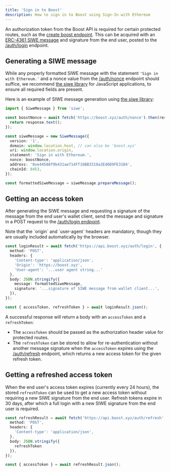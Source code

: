 ```yaml
---
title: 'Sign in to Boost'
description: How to sign in to Boost using Sign-In with Ethereum
---
```


An authorization token from the Boost API is required for certain protected routes, such as the [create boost endpoint](/v1/api-reference/boosts/create-boost). This can be acquired with an [ERC-4361 SIWE message](https://eips.ethereum.org/EIPS/eip-4361) and signature from the end user, posted to the [/auth/login](/v1/api-reference/auth/login) endpoint.

## Generating a SIWE message

While any properly formatted SIWE message with the statement `'Sign in with Ethereum.'` and a nonce value from the [/auth/nonce](/v1/api-reference/auth/nonce) endpoint should suffice, we recommend [the siwe library](https://www.npmjs.com/package/siwe) for JavaScript applications, to ensure all required fields are present.

Here is an example of SIWE message generation using [the siwe library](https://www.npmjs.com/package/siwe):

```typescript
import { SiweMessage } from 'siwe';

const boostNonce = await fetch('https://boost.xyz/auth/nonce').then(response => {
  return response.text();
});

const siweMessage = new SiweMessage({
  version: '1',
  domain: window.location.host, // can also be 'boost.xyz'
  uri: window.location.origin,
  statement: 'Sign in with Ethereum.',
  nonce: boostNonce,
  address: '0xe44588f9b431ae714Ff16BB3310a2Ed6D9FE3104',
  chainId: 8453,
});

const formattedSiweMessage = siweMessage.prepareMessage();
```

## Getting an access token

After generating the SIWE message and requesting a signature of the message from the end user's wallet client, send the message and signature in a POST request to the [/auth/login endpoint](/v1/api-reference/auth/login).

<Tip>
    Note that the `origin` and `user-agent` headers are mandatory, though they are usually included automatically by the browser.
</Tip>

```typescript
const loginResult = await fetch('https://api.boost.xyz/auth/login', {
  method: 'POST',
  headers: {
    'Content-type': 'application/json',
    'Origin': 'https://boost.xyz',
    'User-agent': '...user agent string...'
  },
  body: JSON.stringify({
    message: formattedSiweMessage,
    signature: '...signature of SIWE message from wallet client...',
  }),
});

const { accessToken, refreshToken } = await loginResult.json();
```

A successful response will return a body with an `accessToken` and a `refreshToken`:

* The `accessToken` should be passed as the authorization header value for protected routes.
* The `refreshToken` can be stored to allow for re-authentication without another message signature when the `accessToken` expires using the [/auth/refresh](/v1/api-reference/auth/refresh) endpoint, which returns a new access token for the given refresh token.

## Getting a refreshed access token

When the end user's access token expires (currently every 24 hours), the stored `refreshToken` can be used to get a new access token without requiring a new SIWE signature from the end user. Refresh tokens expire in 30 days, after which a full login with a new SIWE signature from the end user is required.

```typescript
const refreshResult = await fetch('https://api.boost.xyz/auth/refresh', {
  method: 'POST',
  headers: {
    'Content-type': 'application/json',
  },
  body: JSON.stringify({
    refreshToken
  }),
});

const { accessToken } = await refreshResult.json();
```